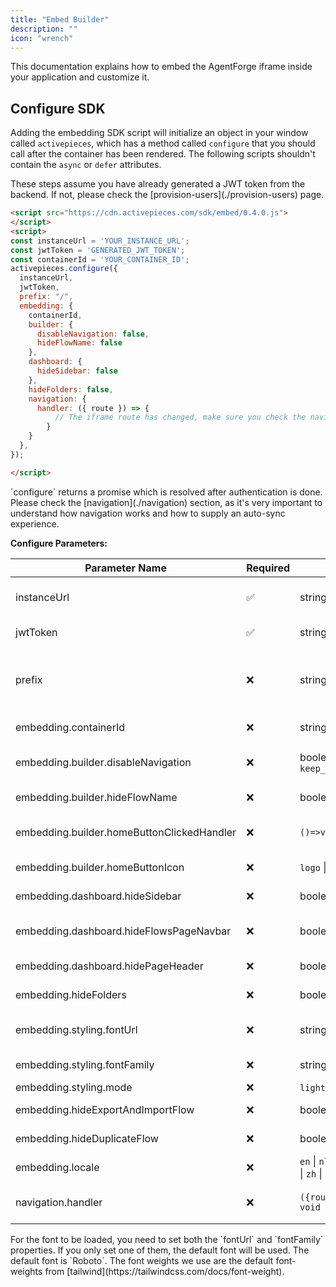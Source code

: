 ```yaml
---
title: "Embed Builder"
description: ""
icon: "wrench"
---
```


<Snippet file="enterprise-feature.mdx" />

This documentation explains how to embed the AgentForge iframe inside your application and customize it.

## Configure SDK

Adding the embedding SDK script will initialize an object in your window called `activepieces`, which has a method called `configure` that you should call after the container has been rendered.
<Tip>
The following scripts shouldn't contain the `async` or `defer` attributes.
</Tip>


<Tip>
These steps assume you have already generated a JWT token from the backend. If not, please check the [provision-users](./provision-users) page.
</Tip>

```html
<script src="https://cdn.activepieces.com/sdk/embed/0.4.0.js">
</script>
<script>
const instanceUrl = 'YOUR_INSTANCE_URL';
const jwtToken = 'GENERATED_JWT_TOKEN';
const containerId = 'YOUR_CONTAINER_ID';
activepieces.configure({
  instanceUrl,
  jwtToken,
  prefix: "/",
  embedding: {
    containerId,
    builder: {
      disableNavigation: false,
      hideFlowName: false
    },
    dashboard: {
      hideSidebar: false
    },
    hideFolders: false,
    navigation: {
      handler: ({ route }) => {
          // The iframe route has changed, make sure you check the navigation section.
        }
    }
  },
});

</script>
```
<Tip>
`configure` returns a promise which is resolved after authentication is done.

 </Tip>

<Tip>
Please check the [navigation](./navigation) section, as it's very important to understand how navigation works and how to supply an auto-sync experience.
</Tip>

**Configure Parameters:**

| Parameter Name |  Required |  Type | Description |
| --- | --- | --- | --- |
| instanceUrl| ✅ |  string | The url of the instance hosting AgentForge, could be https://cloud.activepieces.com if you are a cloud user. |
| jwtToken | ✅  |  string | The jwt token you generated to authenticate your users to AgentForge. |
| prefix | ❌ | string | Some customers have an embedding prefix, like this `<embedding_url_prefix>/<AgentForge_url>`. For example if the prefix is `/automation` and the AgentForge url is `/flows` the full url would be `/automation/flows`. |
| embedding.containerId | ❌ | string | The html element's id that is going to be containing AgentForge's iframe. |
| embedding.builder.disableNavigation | ❌ |  boolean \| `keep_home_button_only` | Hides the folder name, home button (if not set to [`keep_home_button_only`](./sdk-changelog#20%2F05%2F2025-0-4-0)) and delete option in the builder, by default it is false. |
| embedding.builder.hideFlowName | ❌ |  boolean | Hides the flow name and flow actions dropdown in the builder's header, by default it is false. |
| embedding.builder.homeButtonClickedHandler | ❌ | `()=>void` | Callback that stops home button from navigating to dashboard and overrides it with this handler (added in [0.4.0](./sdk-changelog#20%2F05%2F2025-0-4-0))
| embedding.builder.homeButtonIcon | ❌ | `logo`  \| `back` |  if set to **`back`** the tooltip shown on hovering the home button is removed (added in [0.5.0](./sdk-changelog#03%2F07%2F2025-0-5-0))
| embedding.dashboard.hideSidebar | ❌ | boolean | Controls the visibility of the sidebar in the dashboard, by default it is false. |
| embedding.dashboard.hideFlowsPageNavbar | ❌ | boolean | Controls the visibility of the navbar showing flows,issues and runs above the flows table in the dashboard, by default it is false. (added in [0.6.0](./sdk-changelog#07%2F07%2F2025-0-6-0)) |
| embedding.dashboard.hidePageHeader | ❌ | boolean | Hides the page header in the dashboard by default it is false. (added in [0.8.0](./sdk-changelog#09%2F21%2F2025-0-8-0)) |
| embedding.hideFolders | ❌ | boolean | Hides all things related to folders in both the flows table and builder by default it is false. |
| embedding.styling.fontUrl | ❌ | string | The url of the font to be used in the embedding, by default it is `https://fonts.googleapis.com/css2?family=Roboto:wght@300;400;500;700&display=swap`. |
| embedding.styling.fontFamily | ❌ | string | The font family to be used in the embedding, by default it is `Roboto`. |
| embedding.styling.mode | ❌ | `light` \| `dark` | Controls light/dark mode (added in [0.5.0](./sdk-changelog#03%2F07%2F2025-0-5-0))|
| embedding.hideExportAndImportFlow | ❌ | boolean | Hides the option to export or import flows (added in [0.4.0](./sdk-changelog#20%2F05%2F2025-0-4-0)) |
| embedding.hideDuplicateFlow | ❌ |  boolean | Hides the option to duplicate a flow  (added in [0.5.0](./sdk-changelog#03%2F07%2F2025-0-5-0))|
| embedding.locale | ❌ |  `en` \| `nl` \| `de` \| `fr`  \| `es` \| `ja` \| `zh` \| `pt` \| `zh-TW` \| `ru` \|  | it takes [ISO 639-1](https://en.wikipedia.org/wiki/List_of_ISO_639_language_codes) locale codes (added in [0.5.0](./sdk-changelog#03%2F07%2F2025-0-5-0))|
| navigation.handler  | ❌ | `({route:string}) => void`  | This callback will be triggered each time a route in AgentForge changes, you can read more about it [here](/embedding/navigation) |
<Tip>
 For the font to be loaded, you need to set both the `fontUrl` and `fontFamily` properties.
 If you only set one of them, the default font will be used.
 The default font is `Roboto`.
 The font weights we use are the default font-weights from [tailwind](https://tailwindcss.com/docs/font-weight).
</Tip>
